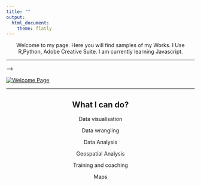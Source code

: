 ```yaml
---
title: ""
output: 
  html_document:
    theme: flatly
---
```


<center> Welcome to my page. Here you will find samples of my Works. I Use R,Python, Adobe Creative Suite. I am currently learning Javascript. </center>

<hr>

<style type="text/css">
.title {
  display: none;
}

<!-- #getting-started img { -->
<!--   margin-right: 10px; -->
<!-- } -->

<!-- </style> -->

<a href="https://github.com/Otomisin?tab=repositories">
  <img src="images/WelcomePage.png" alt="Welcome Page">
</a>


<hr>


<div style="text-align:center">

What I can do?
---

Data visualisation

Data wrangling

Data Analysis

Geospatial Analysis

Training and coaching

Maps

</div>